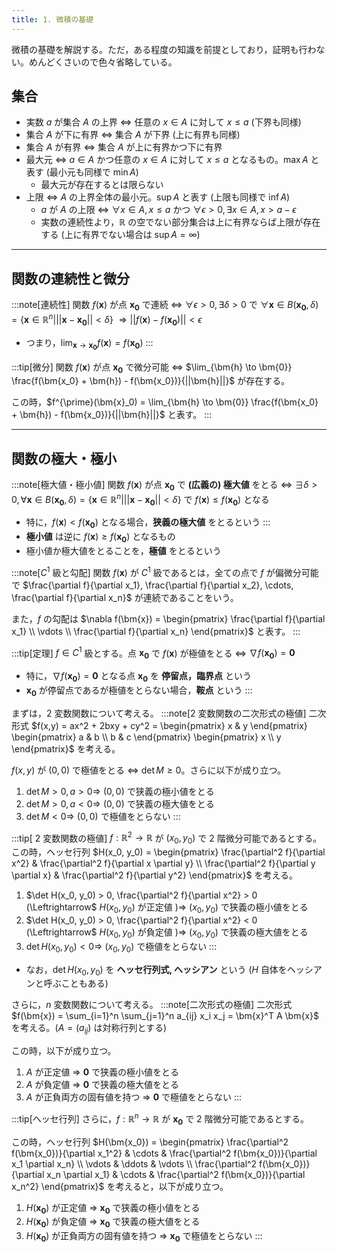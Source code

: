 ```yaml
---
title: 1. 微積の基礎
---
```


微積の基礎を解説する。ただ，ある程度の知識を前提としており，証明も行わない。めんどくさいので色々省略している。

## 集合
- 実数 $a$ が集合 $A$ の上界 $\Leftrightarrow$ 任意の $x \in A$ に対して $x \leq a$ (下界も同様)
- 集合 $A$ が下に有界 $\Leftrightarrow$ 集合 $A$ が下界 (上に有界も同様)
- 集合 $A$ が有界 $\Leftrightarrow$ 集合 $A$ が上に有界かつ下に有界
- 最大元 $\Leftrightarrow$ $a \in A$ かつ任意の $x \in A$ に対して $x \leq a$ となるもの。$\max A$ と表す (最小元も同様で $\min A$)
    - 最大元が存在するとは限らない
- 上限 $\Leftrightarrow$ $A$ の上界全体の最小元。$\sup A$ と表す (上限も同様で $\inf A$)
    - $a$ が $A$ の上限 $\Leftrightarrow$ $\forall x \in A, x \leq a$ かつ $\forall \epsilon > 0, \exists x \in A, x > a - \epsilon$
    - 実数の連続性より，$\mathbb{R}$ の空でない部分集合は上に有界ならば上限が存在する (上に有界でない場合は $\sup A = \infty$)

---
## 関数の連続性と微分
:::note[連続性]
関数 $f(\bm{x})$ が点 $\bm{x_0}$ で連続 $\Leftrightarrow$ $\forall \epsilon > 0, \exists \delta > 0$ で 
$\forall \bm{x} \in B(\bm{x_0}, \delta) = \{\bm{x} \in \mathbb{R}^n | ||\bm{x} - \bm{x_0}|| < \delta\}$ 
$\Rightarrow ||f(\bm{x}) - f(\bm{x_0})|| < \epsilon$
- つまり，$\lim_{\bm{x} \to \bm{x_0}} f(\bm{x}) = f(\bm{x_0})$
:::

:::tip[微分]
関数 $f(\bm{x})$ が点 $\bm{x_0}$ で微分可能 $\Leftrightarrow$
$\lim_{\bm{h} \to \bm{0}} \frac{f(\bm{x_0} + \bm{h}) - f(\bm{x_0})}{||\bm{h}||}$ が存在する。

この時，$f^{\prime}(\bm{x}_0) = \lim_{\bm{h} \to \bm{0}} \frac{f(\bm{x_0} + \bm{h}) - f(\bm{x_0})}{||\bm{h}||}$ と表す。
:::


---
## 関数の極大・極小
:::note[極大値・極小値]
関数 $f(\bm{x})$ が点 $\bm{x_0}$ で **(広義の) 極大値** をとる $\Leftrightarrow$ 
$\exists \delta >0, \forall \bm{x} \in B(\bm{x_0}, \delta) = \{\bm{x} \in \mathbb{R}^n | ||\bm{x} - \bm{x_0}|| < \delta\}$ で $f(\bm{x}) \leq f(\bm{x_0})$ となる
- 特に，$f(\bm{x}) < f(\bm{x_0})$ となる場合，**狭義の極大値** をとるという
:::
- **極小値** は逆に $f(\bm{x}) \geq f(\bm{x_0})$ となるもの
- 極小値か極大値をとることを，**極値** をとるという

:::note[$C^1$ 級と勾配]
関数 $f(\bm{x})$ が $C^1$ 級であるとは，全ての点で $f$ が偏微分可能で $\frac{\partial f}{\partial x_1}, \frac{\partial f}{\partial x_2}, \cdots, \frac{\partial f}{\partial x_n}$ が連続であることをいう。

また，$f$ の勾配は $\nabla f(\bm{x}) = \begin{pmatrix}
\frac{\partial f}{\partial x_1} \\
\vdots \\
\frac{\partial f}{\partial x_n}
\end{pmatrix}$ と表す。
:::

:::tip[定理]
$f \in C^1$ 級とする。点 $\bm{x_0}$ で $f(\bm{x})$ が極値をとる $\Leftrightarrow$ $\nabla f(\bm{x_0}) = \bm{0}$
- 特に，$\nabla f(\bm{x_0}) = \bm{0}$ となる点 $\bm{x_0}$ を **停留点，臨界点** という
- $\bm{x_0}$ が停留点であるが極値をとらない場合，**鞍点** という
:::

まずは，$2$ 変数関数について考える。
:::note[$2$ 変数関数の二次形式の極値]
二次形式 $f(x,y) = ax^2 + 2bxy + cy^2 = \begin{pmatrix}
x & y \end{pmatrix} \begin{pmatrix}
a & b \\
b & c
\end{pmatrix} \begin{pmatrix}
x \\
y
\end{pmatrix}$ を考える。

$f(x,y)$ が $(0,0)$ で極値をとる $\Leftrightarrow$ $\det M \geq 0$。さらに以下が成り立つ。

1. $\det M > 0, a > 0 \Rightarrow$ $(0,0)$ で狭義の極小値をとる
2. $\det M > 0, a < 0 \Rightarrow$ $(0,0)$ で狭義の極大値をとる
3. $\det M < 0 \Rightarrow$ $(0,0)$ で極値をとらない
:::

:::tip[ $2$ 変数関数の極値]
$f: \mathbb{R}^2 \to \mathbb{R}$ が $(x_0, y_0)$ で 2 階微分可能であるとする。
この時，ヘッセ行列 $H(x_0, y_0) = \begin{pmatrix}
\frac{\partial^2 f}{\partial x^2} & \frac{\partial^2 f}{\partial x \partial y} \\
\frac{\partial^2 f}{\partial y \partial x} & \frac{\partial^2 f}{\partial y^2}
\end{pmatrix}$ を考える。
1. $\det H(x_0, y_0) > 0, \frac{\partial^2 f}{\partial x^2} > 0 (\Leftrightarrow$ $H(x_0, y_0)$ が正定値 $)\Rightarrow$ $(x_0, y_0)$ で狭義の極小値をとる
2. $\det H(x_0, y_0) > 0, \frac{\partial^2 f}{\partial x^2} < 0 (\Leftrightarrow$ $H(x_0, y_0)$ が負定値 $)\Rightarrow$ $(x_0, y_0)$ で狭義の極大値をとる
3. $\det H(x_0, y_0) < 0 \Rightarrow$ $(x_0, y_0)$ で極値をとらない
:::
- なお，$\det H(x_0, y_0)$ を **ヘッセ行列式, へッシアン** という ($H$ 自体をヘッシアンと呼ぶこともある)

さらに，$n$ 変数関数について考える。
:::note[二次形式の極値]
二次形式 $f(\bm{x}) = \sum_{i=1}^n \sum_{j=1}^n a_{ij} x_i x_j = \bm{x}^T A \bm{x}$ を考える。($A = (a_{ij})$ は対称行列とする)

この時，以下が成り立つ。
1. $A$ が正定値 $\Rightarrow$ $\bm{0}$ で狭義の極小値をとる
2. $A$ が負定値 $\Rightarrow$ $\bm{0}$ で狭義の極大値をとる
3. $A$ が正負両方の固有値を持つ $\Rightarrow$ $\bm{0}$ で極値をとらない
:::

:::tip[ヘッセ行列]
さらに，$f : \mathbb{R}^n \to \mathbb{R}$ が $\bm{x_0}$ で 2 階微分可能であるとする。

この時，ヘッセ行列 $H(\bm{x_0}) = \begin{pmatrix}
\frac{\partial^2 f(\bm{x_0})}{\partial x_1^2} & \cdots & \frac{\partial^2 f(\bm{x_0})}{\partial x_1 \partial x_n} \\
\vdots & \ddots & \vdots \\
\frac{\partial^2 f(\bm{x_0})}{\partial x_n \partial x_1} & \cdots & \frac{\partial^2 f(\bm{x_0})}{\partial x_n^2}
\end{pmatrix}$ を考えると，以下が成り立つ。
1. $H(\bm{x_0})$ が正定値 $\Rightarrow$ $\bm{x_0}$ で狭義の極小値をとる
2. $H(\bm{x_0})$ が負定値 $\Rightarrow$ $\bm{x_0}$ で狭義の極大値をとる
3. $H(\bm{x_0})$ が正負両方の固有値を持つ $\Rightarrow$ $\bm{x_0}$ で極値をとらない
:::
